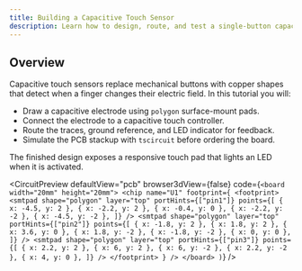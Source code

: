 ```yaml
---
title: Building a Capacitive Touch Sensor
description: Learn how to design, route, and test a single-button capacitive touch sensor that uses polygon pads and a touch controller.
---
```


## Overview

Capacitive touch sensors replace mechanical buttons with copper shapes that detect when a finger changes their electric field. In this tutorial you will:

- Draw a capacitive electrode using `polygon` surface-mount pads.
- Connect the electrode to a capacitive touch controller.
- Route the traces, ground reference, and LED indicator for feedback.
- Simulate the PCB stackup with `tscircuit` before ordering the board.

The finished design exposes a responsive touch pad that lights an LED when it is activated.

<CircuitPreview
  defaultView="pcb"
  browser3dView={false}
  code={`
    <board width="20mm" height="20mm">
      <chip name="U1" footprint={
          <footprint>
        <smtpad shape="polygon" layer="top" portHints={["pin1"]} points={[
          { x: -4.5, y: 2 },
          { x: -2.2, y: 2 },
          { x: -0.4, y: 0 },
          { x: -2.2, y: -2 },
          { x: -4.5, y: -2 },
        ]} />
        <smtpad shape="polygon" layer="top" portHints={["pin2"]} points={[
          { x: -1.8, y: 2 },
          { x: 1.8, y: 2 },
          { x: 3.6, y: 0 },
          { x: 1.8, y: -2 },
          { x: -1.8, y: -2 },
          { x: 0, y: 0 },
        ]} />
        <smtpad shape="polygon" layer="top" portHints={["pin3"]} points={[
          { x: 2.2, y: 2 },
          { x: 6, y: 2 },
          { x: 6, y: -2 },
          { x: 2.2, y: -2 },
          { x: 4, y: 0 },
        ]} />
      </footprint>
      } />
    </board>
  )
  `}
/>
